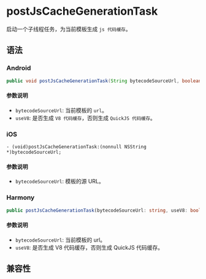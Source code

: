 # postJsCacheGenerationTask

启动一个子线程任务，为当前模板生成 `js 代码缓存`。

## 语法

### Android

```java
public void postJsCacheGenerationTask(String bytecodeSourceUrl, boolean useV8);
```

#### 参数说明

- `bytecodeSourceUrl`: 当前模板的 `url`。
- `useV8`: 是否生成 `V8 代码缓存`，否则生成 `QuickJS 代码缓存`。

### iOS

```objc
- (void)postJsCacheGenerationTask:(nonnull NSString *)bytecodeSourceUrl;
```

#### 参数说明

- `bytecodeSourceUrl`: 模板的源 URL。

### Harmony

```typescript
public postJsCacheGenerationTask(bytecodeSourceUrl: string, useV8: boolean): void;
```

#### 参数说明

- `bytecodeSourceUrl`: 当前模板的 url。
- `useV8`: 是否生成 V8 代码缓存，否则生成 QuickJS 代码缓存。

## 兼容性


<LegacyCompatTable metadata="lynx-native-api/template-bundle/post-js-cache-generation-task" />